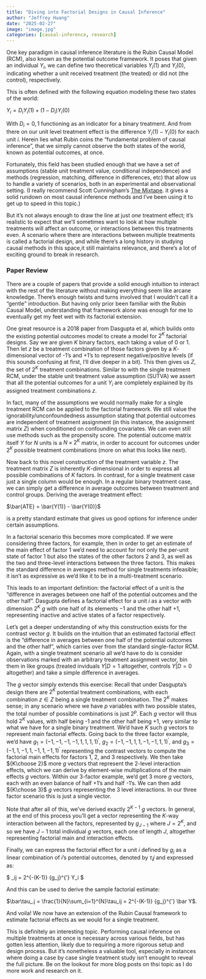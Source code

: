 ```yaml
---
title: "Diving into Factorial Designs in Causal Inference"
author: "Jeffrey Huang"
date: "2025-02-27"
image: "image.jpg"
categories: [causal-inference, research]
---
```


One key paradigm in causal inference literature is the Rubin Causal Model (RCM), also known as the potential outcome framework. It poses that given an individual $Y_i$, we can define two theoretical variables $Y_i(1)$ and $Y_i(0)$, indicating whether  a unit received treatment (the treated) or did not (the control), respectively.

This is often defined with the following equation modeling these two states of the world:

$Y_i = D_i Y_i(1) + (1-D_i) Y_i(0)$

With $D_i={0, 1}$ functioning as an indicator for a binary treatment. And from there on our unit level treatment effect is the difference $Y_i(1)-Y_i(0)$ for each unit $i$. Herein lies what Rubin coins the "fundamental problem of causal inference", that we simply cannot observe the both states of the world, known as potential outcomes, at once.

Fortunately, this field has been studied enough that we have a set of assumptions (stable unit treatment value, conditional independence) and methods (regression, matching, difference in differences, etc) that allow us to handle a variety of scenarios, both in an experimental and observational setting. (I really recommend Scott Cunningham's [The Mixtape](https://mixtape.scunning.com/). it gives a solid rundown on most causal inference methods and I've been using it to get up to speed in this topic.)

But it's not always enough to draw the line at just *one* treatment effect; it's realistic to expect that we'll sometimes want to look at how multiple treatments will affect an outcome, or interactions between this treatments even. A scenario where there are interactions between multiple treatments is called a factorial design, and while there's a long history in studying causal methods in this space,it still maintains relevance, and there's a lot of exciting ground to break in research. 

### Paper Review
There are a couple of papers that provide a solid enough intuition to interact with the rest of the literature without making everything seem like arcane knowledge. There's enough twists and turns involved that I wouldn't call it a "gentle" introduction. But having only prior been familiar with the Rubin Causal Model, understanding that framework alone was enough for me to eventually get my feet wet with its factorial extension. 

One great resource is a 2018 paper from Dasgupta et al, which builds onto the existing potential outcomes model to create a model for $2^K$ factorial designs. Say we are given $K$ binary factors, each taking a value of 0 or 1. Then let $z$ be a treatment combination of those factors given by a $K$-dimensional vector of -1's and +1's to represent negative/positive levels (if this sounds confusing at first, I'll dive deeper in a bit). This then gives us $Z$, the set of $2^K$ treatment combinations. Similar to with the single treatment RCM, under the stable unit treatment value assumption (SUTVA) we assert that all the potential outcomes for a unit $Y_i$ are completely explained by its assigned treatment combinations $z$. 

In fact, many of the assumptions we would normally make for a single treatment RCM can be applied to the factorial framework. We still value the ignorability/unconfoundedness assumption stating that potential outcomes are independent of treatment assignment (in this instance, the assignment matrix $Z$) when conditioned on confounding covariates. We can even still use methods such as the propensity score. The potential outcome matrix itself $Y$ for $N$ units is a $N \times 2^K$ matrix, in order to account for outcomes under $2^K$ possible treatment combinations (more on what this looks like next).

Now back to this novel construction of the treatment variable $z$. The treatment matrix $Z$ is inherently $K$-dimensional in order to express all possible combinations of $K$ factors. In contrast, for a single treatment case just a single column would be enough. In a regular binary treatment case, we can simply get a difference in average outcomes between treatment and control groups. Deriving the average treatment effect:

$\bar{ATE} = \bar{Y(1)} - \bar{Y(0)}$

is a pretty standard estimate that gives us good options for inference under certain assumptions.

In a factorial scenario this becomes more complicated. If we were considering three factors, for example, then in order to get an estimate of the main effect of factor 1 we'd need to account for not only the per-unit state of factor 1 but also the states of the other factors 2 and 3, as well as the two and three-level interactions between the three factors. This makes the standard difference in averages method for single treatments infeasible; it isn't as expressive as we'd like it to be in a multi-treatment scenario.

This leads to an important definition: the factorial effect of a unit is the "difference in averages between one half of the potential outcomes and the other half". Dasgupta defines a factorial effect for a unit $i$ as a vector with dimension $2^K$ $g$ with one half of its elements $-1$ and the other half $+1$, representing inactive and active states of a factor respectively.

Let's get a deeper understanding of why this construction exists for the contrast vector $g$. It builds on the intuition that an estimated factorial effect is the "difference in averages between one half of the potential outcomes and the other half", which carries over from the standard single-factor RCM. Again, with a single treatment scenario all we'd have to do is consider observations marked with an arbitrary treatment assignment vector, bin them in like groups (treated inviduals $Y|D=1$ altogether, controls $Y|D=0$ altogether) and take a simple difference in averages. 

The $g$ vector simply extends this exercise: Recall that under Dasgupta's design there are $2^K$ potential treatment combinations, with each combination $z \in Z$ being a single treatment combination. The $2^K$ makes sense; in any scenario where we have $p$ variables with two possible states, the total number of possible combinations is just $2^p$. Each $g$ vector will thus hold $2^K$ values, with half being -1 and the other half being +1, very similar to what we have for a single binary treatment. We'd have $K$ such $g$ vectors to represent main factorial effects. Going back to the three factor example, we'd have $g_1 = {(-1, -1, -1, -1, 1, 1, 1, 1)}^{'}$, $g_2 = {(-1, -1, 1, 1, -1, -1, 1, 1)}^{'}$, and $g_3 = {(-1, 1, -1, 1, -1, 1, -1, 1)}^{'}$ representing the contrast vectors to compute the factorial main effects for factors 1, 2, and 3 respectively. We then take ${K\choose 2}$ more $g$ vectors that represent the 2-level interaction effects, which we can derive by element-wise multiplications of the main effects $g$ vectors. Within our 3-factor example, we'd get 3 more $g$ vectors, each with an even balance of half +1's and half -1's. We can then add ${K\choose 3}$ $g$ vectors representing the 3 level interactions. In our three factor scenario this is just a single vector. 

Note that after all of this, we've derived exactly $2^{K-1}$ $g$ vectors. In general, at the end of this process you'll get a vector representing the $K$-way interaction between all the factors, represented by $g_{J-1}$ where $J=2^{K}$, and so we have $J-1$ total individual $g$ vectors, each one of length $J$, altogether representing factorial main and interaction effects.

Finally, we can express the factorial effect for a unit $i$ defined by $g_j$ as a linear combination of $i$'s potential outcomes, denoted by $\tau_ij$ and expressed as:

$ \tau_ij = 2^{-(K-1)} {g_j}^{'} Y_i $

And this can be used to derive the sample factorial estimate:

$\bar\tau_.j = \frac{1}{N}\sum_{i=1}^{N}\tau_ij = 2^{-(K-1)} {g_j}^{'} \bar Y$.

And voila! We now have an extension of the Rubin Causal framework to estimate factorial effects as we would for a single treatment.

This is definitely an interesting topic. Performing causal inference on multiple treatments at once is necessary across various fields, but has gotten less attention, likely due to requiring a more rigorous setup and design process. But it's nonetheless a valuable tool, especially in instances where doing a case by case single treatment study isn't enought to reveal the full picture. Be on the lookout for more blog posts on thsi topic as I do more work and research on it.